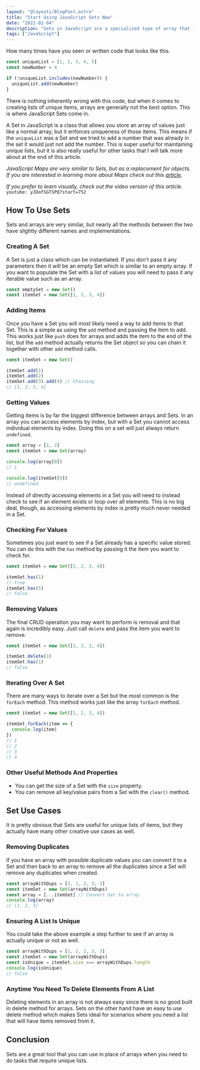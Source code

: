 ```yaml
---
layout: "@layouts/BlogPost.astro"
title: "Start Using JavaScript Sets Now"
date: "2021-01-04"
description: "Sets in JavaScript are a specialized type of array that is perfect for unique lists."
tags: ["JavaScript"]
---
```


How many times have you seen or written code that looks like this.

```js
const uniqueList = [1, 2, 3, 4, 5]
const newNumber = 4

if (!uniqueList.includes(newNumber)) {
  uniqueList.add(newNumber)
}
```

There is nothing inherently wrong with this code, but when it comes to creating lists of unique items, arrays are generally not the best option. This is where JavaScript Sets come in.

A Set in JavaScript is a class that allows you store an array of values just like a normal array, but it enforces uniqueness of those items. This means if the `uniqueList` was a Set and we tried to add a number that was already in the set it would just not add the number. This is super useful for maintaining unique lists, but it is also really useful for other tasks that I will talk more about at the end of this article.

_JavaScript Maps are very similar to Sets, but as a replacement for objects. If you are interested in learning more about Maps check out this [article](/2020-12/javascript-maps)._

_If you prefer to learn visually, check out the video version of this article._
`youtube: yJDofSGTSPQ?start=752`

## How To Use Sets

Sets and arrays are very similar, but nearly all the methods between the two have slightly different names and implementations.

### Creating A Set

A Set is just a class which can be instantiated. If you don't pass it any parameters then it will be an empty Set which is similar to an empty array. If you want to populate the Set with a list of values you will need to pass it any iterable value such as an array.

```js
const emptySet = new Set()
const itemSet = new Set([1, 2, 3, 4])
```

### Adding Items

Once you have a Set you will most likely need a way to add items to that Set. This is a simple as using the `add` method and passing the item to add. This works just like `push` does for arrays and adds the item to the end of the list, but the `add` method actually returns the Set object so you can chain it together with other `add` method calls.

```js
const itemSet = new Set()

itemSet.add(1)
itemSet.add(2)
itemSet.add(3).add(4) // Chaining
// [1, 2, 3, 4]
```

### Getting Values

Getting items is by far the biggest difference between arrays and Sets. In an array you can access elements by index, but with a Set you cannot access individual elements by index. Doing this on a set will just always return `undefined`.

```js
const array = [1, 2]
const itemSet = new Set(array)

console.log(array[0])
// 1

console.log(itemSet[0])
// undefined
```

Instead of directly accessing elements in a Set you will need to instead check to see if an element exists or loop over all elements. This is no big deal, though, as accessing elements by index is pretty much never needed in a Set.

### Checking For Values

Sometimes you just want to see if a Set already has a specific value stored. You can do this with the `has` method by passing it the item you want to check for.

```js
const itemSet = new Set([1, 2, 3, 4])

itemSet.has(1)
// true
itemSet.has(5)
// false
```

### Removing Values

The final CRUD operation you may want to perform is removal and that again is incredibly easy. Just call `delete` and pass the item you want to remove.

```js
const itemSet = new Set([1, 2, 3, 4])

itemSet.delete(1)
itemSet.has(1)
// false
```

### Iterating Over A Set

There are many ways to iterate over a Set but the most common is the `forEach` method. This method works just like the array `forEach` method.

```js
const itemSet = new Set([1, 2, 3, 4])

itemSet.forEach(item => {
  console.log(item)
})
// 1
// 2
// 3
// 4
```

### Other Useful Methods And Properties

- You can get the size of a Set with the `size` property.
- You can remove all key/value pairs from a Set with the `clear()` method.

## Set Use Cases

It is pretty obvious that Sets are useful for unique lists of items, but they actually have many other creative use cases as well.

### Removing Duplicates

If you have an array with possible duplicate values you can convert it to a Set and then back to an array to remove all the duplicates since a Set will remove any duplicates when created.

```js
const arrayWithDups = [1, 1, 2, 3, 3]
const itemSet = new Set(arrayWithDups)
const array = [...itemSet] // Convert Set to array
console.log(array)
// [1, 2, 3]
```

### Ensuring A List Is Unique

You could take the above example a step further to see if an array is actually unique or not as well.

```js
const arrayWithDups = [1, 1, 2, 3, 3]
const itemSet = new Set(arrayWithDups)
const isUnique = itemSet.size === arrayWithDups.length
console.log(isUnique)
// false
```

### Anytime You Need To Delete Elements From A List

Deleting elements in an array is not always easy since there is no good built in delete method for arrays. Sets on the other hand have an easy to use delete method which makes Sets ideal for scenarios where you need a list that will have items removed from it.

## Conclusion

Sets are a great tool that you can use in place of arrays when you need to do tasks that require unique lists.
